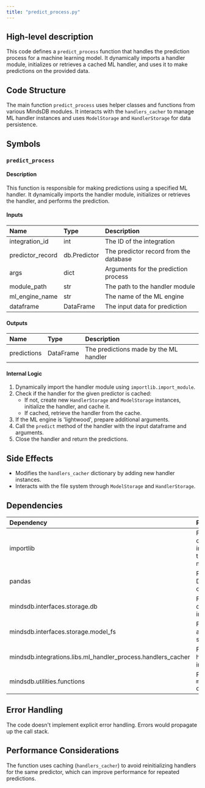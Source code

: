 ```yaml
---
title: "predict_process.py"
---
```


## High-level description
This code defines a `predict_process` function that handles the prediction process for a machine learning model. It dynamically imports a handler module, initializes or retrieves a cached ML handler, and uses it to make predictions on the provided data.

## Code Structure
The main function `predict_process` uses helper classes and functions from various MindsDB modules. It interacts with the `handlers_cacher` to manage ML handler instances and uses `ModelStorage` and `HandlerStorage` for data persistence.

## Symbols

### `predict_process`
#### Description
This function is responsible for making predictions using a specified ML handler. It dynamically imports the handler module, initializes or retrieves the handler, and performs the prediction.

#### Inputs
| Name | Type | Description |
|:-----|:-----|:------------|
| integration_id | int | The ID of the integration |
| predictor_record | db.Predictor | The predictor record from the database |
| args | dict | Arguments for the prediction process |
| module_path | str | The path to the handler module |
| ml_engine_name | str | The name of the ML engine |
| dataframe | DataFrame | The input data for prediction |

#### Outputs
| Name | Type | Description |
|:-----|:-----|:------------|
| predictions | DataFrame | The predictions made by the ML handler |

#### Internal Logic
1. Dynamically import the handler module using `importlib.import_module`.
2. Check if the handler for the given predictor is cached:
   - If not, create new `HandlerStorage` and `ModelStorage` instances, initialize the handler, and cache it.
   - If cached, retrieve the handler from the cache.
3. If the ML engine is 'lightwood', prepare additional arguments.
4. Call the `predict` method of the handler with the input dataframe and arguments.
5. Close the handler and return the predictions.

## Side Effects
- Modifies the `handlers_cacher` dictionary by adding new handler instances.
- Interacts with the file system through `ModelStorage` and `HandlerStorage`.

## Dependencies
| Dependency | Purpose |
|:-----------|:--------|
| importlib | For dynamically importing the handler module |
| pandas | For DataFrame operations |
| mindsdb.interfaces.storage.db | For database interactions |
| mindsdb.interfaces.storage.model_fs | For model and handler storage |
| mindsdb.integrations.libs.ml_handler_process.handlers_cacher | For caching handler instances |
| mindsdb.utilities.functions | For the `mark_process` decorator |

## Error Handling
The code doesn't implement explicit error handling. Errors would propagate up the call stack.

## Performance Considerations
The function uses caching (`handlers_cacher`) to avoid reinitializing handlers for the same predictor, which can improve performance for repeated predictions.